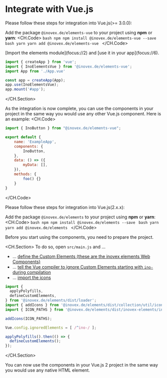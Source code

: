 
# Integrate with Vue.js

<InoNavMenuSection sectionName="Integrate with Vue.js 3">

  Please follow these steps for integration into Vue.js(>= 3.0.0):

</InoNavMenuSection>
<InoNavMenuSection sectionName="Install @inovex.de/elements-vue">

  <StepIndicator step="1">Add the package `@inovex.de/elements-vue` to your project using **npm** or **yarn**:</StepIndicator>
  <CH.Code>
    ```bash npm
    npm install @inovex.de/elements-vue --save
    ```
    ```bash yarn
    yarn add @inovex.de/elements-vue
    ```
  </CH.Code>

</InoNavMenuSection>

<InoNavMenuSection sectionName="Prepare the Project">
  <CH.Section>
  <StepIndicator step="2">[Import the elements module](focus://2) and [use it in your app](focus://6).</StepIndicator>

  ```javascript main.js
  import { createApp } from 'vue';
  import { InoElementsVue } from '@inovex.de/elements-vue';
  import App from './App.vue'

  const app = createApp(App);
  app.use(InoElementsVue);
  app.mount('#app');

  ```
  </CH.Section>
</InoNavMenuSection>

<InoNavMenuSection sectionName="Ready for use">

  As the integration is now complete, you can use the components in your project in the same way you would use any other Vue.js component.
  Here is an example:
  <CH.Code>
  ```javascript app.vue
  import { InoButton } from "@inovex.de/elements-vue";

  export default {
      name: 'ExampleApp',
      components: {
          InoButton,
      },
      data: () => ({
          myData: [],
      }),
      methods: {
          foo() {}
      }
  }
  ```
  </CH.Code>
</InoNavMenuSection>

<InoNavMenuSection sectionName="Integrate with Vue.js 2">
  Please follow these steps for integration into Vue.js(2.x.x):
</InoNavMenuSection>

<InoNavMenuSection sectionName="Install @inovex.de/elements">

  <StepIndicator step="1">Add the package `@inovex.de/elements` to your project using **npm** or **yarn**:</StepIndicator>
  <CH.Code>
    ```bash npm
    npm install @inovex.de/elements --save
    ```
    ```bash yarn
    yarn add @inovex.de/elements
    ```
  </CH.Code>
</InoNavMenuSection>

<InoNavMenuSection sectionName="Prepare the Project for Vue.js 2">
  <StepIndicator step="2">Before you start using the components, you need to prepare the project.</StepIndicator>
  
  <CH.Section>
  To do so, open `src/main.js` and ...
  - ... [define the Custom Elements (these are the inovex elements Web Components)](focus://1:4,12:14)
  - ... [tell the Vue compiler to ignore Custom Elements starting with `ino-` during compilation](focus://10)
  - ... [import the icons](focus://5:8)

  ```javascript main.js
  import {
    applyPolyfills,
    defineCustomElements,
  } from '@inovex.de/elements/dist/loader';
  import { addIcons } from '@inovex.de/elements/dist/collection/util/icons';
  import { ICON_PATHS } from '@inovex.de/elements/dist/inovex-elements/ino-icon/index.esm.js';

  addIcons(ICON_PATHS);

  Vue.config.ignoredElements = [ /^ino-/ ];

  applyPolyfills().then(() => {
    defineCustomElements();
  });
  ```
  </CH.Section>
</InoNavMenuSection>

<InoNavMenuSection sectionName="Use the Components">

  You can now use the components in your Vue.js 2 project in the same way you would use any native HTML element.
</InoNavMenuSection>
